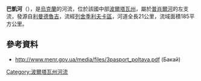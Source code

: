 '''巴凱河'''（{{lang-uk|Бакай}}），是[[烏克蘭|烏克蘭]]的河流，位於該國中部[[波爾塔瓦州|波爾塔瓦州]]，屬於[[普肖爾河|普肖爾河]]的左支流，發源自[[利曼德魯吉_(列舍季利夫卡區)|利曼德魯吉]]，流經[[列舍季利夫卡區|列舍季利夫卡區]]，河道全長21公里，流域面積185平方公里。

==參考資料==
* http://www.menr.gov.ua/media/files/3pasport_poltava.pdf{{dead link|date=2017年12月 |bot=InternetArchiveBot |fix-attempted=yes }} (Бакай)

{{DEFAULTSORT:Бакай (річка)}}
[[Category:波爾塔瓦州河流|Category:波爾塔瓦州河流]]


{{Ukraine-river-stub}}